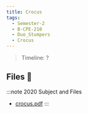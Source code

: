 ```yaml
---
title: Crocus
tags:
  - Semester-2
  - B-CPE-210
  - Duo_Stumpers
  - Crocus
---
```

> Timeline: ?


## Files 📂

:::note 2020 Subject and Files
- [crocus.pdf](https://github.com/Studio-17/Epitech-Subjects/raw/main/Semester-2/B-CPE-210/Duo_Stumpers/Crocus/crocus.pdf)
:::

